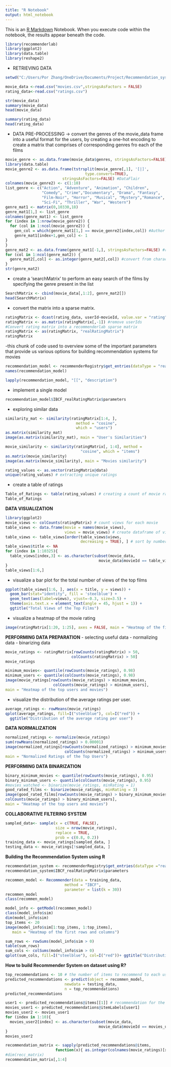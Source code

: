 ---
title: "R Notebook"
output: html_notebook
---

This is an [R Markdown](http://rmarkdown.rstudio.com) Notebook. When you execute code within the notebook, the results appear beneath the code. 

```{r}
library(recommenderlab)
library(ggplot2)
library(data.table)
library(reshape2)

```

- RETRIEVING DATA
```{r}
setwd("C:/Users/Por Zhang/OneDrive/Documents/Project/Recommendation_system/movie_data")

movie_data <-read.csv("movies.csv",stringsAsFactors = FALSE)
rating_data<-read.csv("ratings.csv")

str(movie_data)
summary(movie_data)
head(movie_data)

summary(rating_data)
head(rating_data)
```
- DATA PRE-PROCESSING
  -> convert the genres of the movie_data frame into a useful format for the users, by creating a one-hot encoding to create a matrix that comprises of corresponding genres fro each of the films
```{r}
movie_genre <- as.data.frame(movie_data$genres, stringsAsFactors=FALSE)
library(data.table)
movie_genre2 <- as.data.frame(tstrsplit(movie_genre[,1], '[|]', 
                                   type.convert=TRUE), 
                         stringsAsFactors=FALSE) #DataFlair
colnames(movie_genre2) <- c(1:10)
list_genre <- c("Action", "Adventure", "Animation", "Children", 
                "Comedy", "Crime","Documentary", "Drama", "Fantasy",
                "Film-Noir", "Horror", "Musical", "Mystery","Romance",
                "Sci-Fi", "Thriller", "War", "Western")
genre_mat1 <- matrix(0,10330,18)
genre_mat1[1,] <- list_genre
colnames(genre_mat1) <- list_genre
for (index in 1:nrow(movie_genre2)) {
  for (col in 1:ncol(movie_genre2)) {
    gen_col = which(genre_mat1[1,] == movie_genre2[index,col]) #Author DataFlair
    genre_mat1[index+1,gen_col] <- 1
}
}
genre_mat2 <- as.data.frame(genre_mat1[-1,], stringsAsFactors=FALSE) #remove first row, which was the genre list
for (col in 1:ncol(genre_mat2)) {
  genre_mat2[,col] <- as.integer(genre_mat2[,col]) #convert from characters to integers
} 
str(genre_mat2)
```
- create a 'searchMatrix' to perform an easy search of the films by specifying the genre present in the list
```{r}
SearchMatrix <- cbind(movie_data[,1:2], genre_mat2[])
head(SearchMatrix) 
```

- convert the matrix into a sparse matrix.
```{r}
ratingMatrix <- dcast(rating_data, userId~movieId, value.var = "rating", na.rm=FALSE)
ratingMatrix <- as.matrix(ratingMatrix[,-1]) #remove userIds
#Convert rating matrix into a recommenderlab sparse matrix
ratingMatrix <- as(ratingMatrix, "realRatingMatrix")
ratingMatrix
```

-this chunk of code used to overview some of the important parameters that provide us various options for building recommendation systems for movies 
```{r}
recommendation_model <- recommenderRegistry$get_entries(dataType = "realRatingMatrix")
names(recommendation_model)
```
```{r}
lapply(recommendation_model, "[[", "description")
```
- implement a single model
```{r}
recommendation_model$IBCF_realRatingMatrix$parameters

```

- exploring similar data
```{r}
similarity_mat <- similarity(ratingMatrix[1:4, ],
                               method = "cosine",
                               which = "users")
as.matrix(similarity_mat)
image(as.matrix(similarity_mat), main = "User's Similarities")
```
```{r}
movie_similarity <- similarity(ratingMatrix[, 1:4], method =
                                 "cosine", which = "items")
as.matrix(movie_similarity)
image(as.matrix(movie_similarity), main = "Movies similarity")
```

```{r}
rating_values <- as.vector(ratingMatrix@data)
unique(rating_values) # extracting unique ratings
```
- create a table of ratings
```{r}
Table_of_Ratings <- table(rating_values) # creating a count of movie ratings
Table_of_Ratings
```

**DATA VISUALIZATION**
```{r}
library(ggplot2)
movie_views <- colCounts(ratingMatrix) # count views for each movie
table_views <- data.frame(movie = names(movie_views),
                          views = movie_views) # create dataframe of views
table_views <- table_views[order(table_views$views,
                                 decreasing = TRUE), ] # sort by number of views
table_views$title <- NA
for (index in 1:10325){
  table_views[index,3] <- as.character(subset(movie_data,
                                         movie_data$movieId == table_views[index,1])$title)
}
table_views[1:6,]
```

- visualize a bar plot for the total number of views of the top films
```{r}
ggplot(table_views[1:6, ], aes(x = title, y = views)) +
  geom_bar(stat="identity", fill = 'steelblue') +
  geom_text(aes(label=views), vjust=-0.3, size=3.5) +
  theme(axis.text.x = element_text(angle = 45, hjust = 1)) +
  ggtitle("Total Views of the Top Films")
```

- visualize a heatmap of the movie rating
```{r}
image(ratingMatrix[1:20, 1:25], axes = FALSE, main = "Heatmap of the first 25 rows and 25 columns")
```

**PERFORMING DATA PREPARATION**
- selecting useful data
- normalizing data
- binarizing data
```{r}
movie_ratings <- ratingMatrix[rowCounts(ratingMatrix) > 50,
                             colCounts(ratingMatrix) > 50]
movie_ratings
```

```{r}
minimum_movies<- quantile(rowCounts(movie_ratings), 0.98)
minimum_users <- quantile(colCounts(movie_ratings), 0.98)
image(movie_ratings[rowCounts(movie_ratings) > minimum_movies,
                     colCounts(movie_ratings) > minimum_users],
main = "Heatmap of the top users and movies")
```

- visualize the distribution of the average ratings per user.
```{r}
average_ratings <- rowMeans(movie_ratings)
qplot(average_ratings, fill=I("steelblue"), col=I("red")) +
  ggtitle("Distribution of the average rating per user")
```


**DATA NORMALIZATION**
```{r}
normalized_ratings <- normalize(movie_ratings)
sum(rowMeans(normalized_ratings) > 0.00001)
image(normalized_ratings[rowCounts(normalized_ratings) > minimum_movies,
                          colCounts(normalized_ratings) > minimum_users],
main = "Normalized Ratings of the Top Users")
```

**PERFORMING DATA BINARIZATION**
```{r}
binary_minimum_movies <- quantile(rowCounts(movie_ratings), 0.95)
binary_minimum_users <- quantile(colCounts(movie_ratings), 0.95)
#movies_watched <- binarize(movie_ratings, minRating = 1)
good_rated_films <- binarize(movie_ratings, minRating = 3)
image(good_rated_films[rowCounts(movie_ratings) > binary_minimum_movies,
colCounts(movie_ratings) > binary_minimum_users],
main = "Heatmap of the top users and movies")
```

**COLLABORATIVE FILTERING SYSTEM**
```{r}
sampled_data<- sample(x = c(TRUE, FALSE),
                      size = nrow(movie_ratings),
                      replace = TRUE,
                      prob = c(0.8, 0.2))
training_data <- movie_ratings[sampled_data, ]
testing_data <- movie_ratings[!sampled_data, ]
```

**Building the Recommendation System using R**
```{r}
recommendation_system <- recommenderRegistry$get_entries(dataType ="realRatingMatrix")
recommendation_system$IBCF_realRatingMatrix$parameters

recommen_model <- Recommender(data = training_data,
                          method = "IBCF",
                          parameter = list(k = 30))
recommen_model
class(recommen_model)
```

```{r}
model_info <- getModel(recommen_model)
class(model_info$sim)
dim(model_info$sim)
top_items <- 20
image(model_info$sim[1:top_items, 1:top_items],
   main = "Heatmap of the first rows and columns")
```

```{r}
sum_rows <- rowSums(model_info$sim > 0)
table(sum_rows)
sum_cols <- colSums(model_info$sim > 0)
qplot(sum_cols, fill=I("steelblue"), col=I("red"))+ ggtitle("Distribution of the column count")
```

**How to build Recommender System on dataset using R?**
```{r}
top_recommendations <- 10 # the number of items to recommend to each user
predicted_recommendations <- predict(object = recommen_model,
                          newdata = testing_data,
                          n = top_recommendations)
predicted_recommendations
```

```{r}
user1 <- predicted_recommendations@items[[1]] # recommendation for the first user
movies_user1 <- predicted_recommendations@itemLabels[user1]
movies_user2 <- movies_user1
for (index in 1:10){
  movies_user2[index] <- as.character(subset(movie_data,
                                         movie_data$movieId == movies_user1[index])$title)
}
movies_user2
```

```{r}
recommendation_matrix <- sapply(predicted_recommendations@items,
                      function(x){ as.integer(colnames(movie_ratings)[x]) }) # matrix with the recommendations for each user
#dim(recc_matrix)
recommendation_matrix[,1:4]
```
